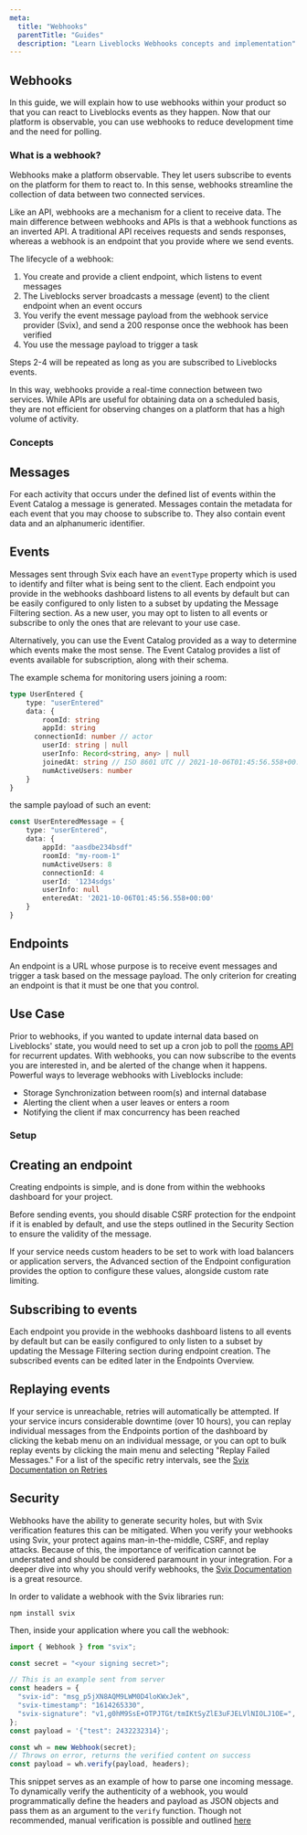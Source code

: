 ```yaml
---
meta:
  title: "Webhooks"
  parentTitle: "Guides"
  description: "Learn Liveblocks Webhooks concepts and implementation"
---
```


## Webhooks

In this guide, we will explain how to use webhooks within your product so that you can react to Liveblocks events as they happen.  Now that our platform is observable, you can use webhooks to reduce development time and the need for polling.

### What is a webhook?
Webhooks make a platform observable. They let users subscribe to events on the platform for them to react to. In this sense, webhooks streamline the collection of data between two connected services.

Like an API, webhooks are a mechanism for a client to receive data. The main difference between webhooks and APIs is that a webhook functions as an inverted API.  A traditional API receives requests and sends responses, whereas a webhook is an endpoint that you provide where we send events.

The lifecycle of a webhook: 
1. You create and provide a client endpoint, which listens to event messages 
2. The Liveblocks server broadcasts a message (event) to the client endpoint when an event occurs
3. You verify the event message payload from the webhook service provider (Svix), and send a 200 response once the webhook has been verified
4. You use the message payload to trigger a task 

Steps 2-4 will be repeated as long as you are subscribed to Liveblocks events. 

In this way, webhooks provide a real-time connection between two services. While APIs are useful for obtaining data on a scheduled basis, they are not efficient for observing changes on a platform that has a high volume of activity.

### Concepts

## Messages
For each activity that occurs under the defined list of events within the Event Catalog a message is generated. Messages contain the metadata for each event that you may choose to subscribe to. They also contain event data and an alphanumeric identifier.

## Events
Messages sent through Svix each have an `eventType` property which is used to identify and filter what is being sent to the client. Each endpoint you provide in the webhooks dashboard listens to all events by default but can be easily configured to only listen to a subset by updating the Message Filtering section. As a new user, you may opt to listen to all events or subscribe to only the ones that are relevant to your use case. 

Alternatively, you can use the Event Catalog provided as a way to determine which events make the most sense. The Event Catalog provides a list of events available for subscription, along with their schema.

The example schema for monitoring users joining a room:
```typescript
type UserEntered {
	type: "userEntered"
	data: {
		roomId: string
		appId: string
	  connectionId: number // actor
		userId: string | null
		userInfo: Record<string, any> | null
		joinedAt: string // ISO 8601 UTC // 2021-10-06T01:45:56.558+00:00z
		numActiveUsers: number
	}
} 
```
the sample payload of such an event:
```typescript
const UserEnteredMessage = {
	type: "userEntered",
	data: {
		appId: "aasdbe234bsdf"
		roomId: "my-room-1"
		numActiveUsers: 8
		connectionId: 4
		userId: '1234sdgs'
		userInfo: null
		enteredAt: '2021-10-06T01:45:56.558+00:00'
	}
}
```

## Endpoints
An endpoint is a URL whose purpose is to receive event messages and trigger a task based on the message payload. The only criterion for creating an endpoint is that it must be one that you control.

## Use Case
Prior to webhooks, if you wanted to update internal data based on Liveblocks' state, you would need to set up a cron job to poll the [rooms API](https://development.liveblocks.io/docs/api-reference/rest-api-endpoints) for recurrent updates. With webhooks, you can now subscribe to the events you are interested in, and be alerted of the change when it happens. 
Powerful ways to leverage webhooks with Liveblocks include:
- Storage Synchronization between room(s) and internal database
- Alerting the client when a user leaves or enters a room
- Notifying the client if max concurrency has been reached

### Setup

## Creating an endpoint
Creating endpoints is simple, and is done from within the webhooks dashboard for your project.

Before sending events, you should disable CSRF protection for the endpoint if it is enabled by default, and use the steps outlined in the Security Section to ensure the validity of the message.  

If your service needs custom headers to be set to work with load balancers or application servers, the Advanced section of the Endpoint configuration provides the option to configure these values, alongside custom rate limiting. 
<Will insert video here>

## Subscribing to events
Each endpoint you provide in the webhooks dashboard listens to all events by default but can be easily configured to only listen to a subset by updating the Message Filtering section during endpoint creation. The subscribed events can be edited later in the Endpoints Overview. 
<will show screenshot of where to edit the event >

## Replaying events
If your service is unreachable, retries will automatically be attempted. If your service incurs considerable downtime (over 10 hours), you can replay individual messages from the Endpoints portion of the dashboard by clicking the kebab menu on an individual message, or you can opt to bulk replay events by clicking the main menu and selecting "Replay Failed Messages."  For a list of the specific retry intervals, see the [Svix Documentation on Retries](https://docs.svix.com/retries)
<will video here>

## Security
Webhooks have the ability to generate security holes, but with Svix verification features this can be mitigated. When you verify your webhooks using Svix, your protect agains man-in-the-middle, CSRF, and replay attacks. Because of this, the importance of verification cannot be understated and should be considered paramount in your integration. For a deeper dive into why you should verify webhooks, the [Svix Documentation](https://docs.svix.com/receiving/verifying-payloads/why) is a great resource.

In order to validate a webhook with the Svix libraries run: 
```
npm install svix
```
Then, inside your application where you call the webhook:
```typescript
import { Webhook } from "svix";

const secret = "<your signing secret>";

// This is an example sent from server
const headers = {
  "svix-id": "msg_p5jXN8AQM9LWM0D4loKWxJek",
  "svix-timestamp": "1614265330",
  "svix-signature": "v1,g0hM9SsE+OTPJTGt/tmIKtSyZlE3uFJELVlNIOLJ1OE=",
};
const payload = '{"test": 2432232314}';

const wh = new Webhook(secret);
// Throws on error, returns the verified content on success
const payload = wh.verify(payload, headers);
```

This snippet serves as an example of how to parse one incoming message. To dynamically verify the authenticity of a webhook, you would programmatically define the headers and payload as JSON objects and pass them as an argument to the `verify` function.
Though not recommended, manual verification is possible and outlined [here](https://docs.svix.com/receiving/verifying-payloads/how-manual)



